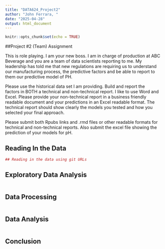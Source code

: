 ```yaml
---
title: "DATA624_Project2"
author: "John Ferrara, "
date: "2025-04-28"
output: html_document
---
```


```r
knitr::opts_chunk$set(echo = TRUE)
```

##Project #2 (Team) Assignment

This is role playing.  I am your new boss.  I am in charge of production at ABC Beverage and you are a team of data scientists reporting to me.  My leadership has told me that new regulations are requiring us to understand our manufacturing process, the predictive factors and be able to report to them our predictive model of PH.

Please use the historical data set I am providing.  Build and report the factors in BOTH a technical and non-technical report.  I like to use Word and Excel.  Please provide your non-technical report in a  business friendly readable document and your predictions in an Excel readable format.   The technical report should show clearly the models you tested and how you selected your final approach.

Please submit both Rpubs links and .rmd files or other readable formats for technical and non-technical reports.  Also submit the excel file showing the prediction of your models for pH.

## Reading In the Data


```r
## Reading in the data using git URLs
```

## Exploratory Data Analysis


```r
```

## Data Processing


```r
```

## Data Analysis


```r
```

## Conclusion


```r
```



```r
```

